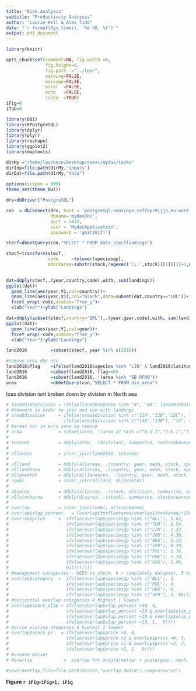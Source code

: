 ```yaml
---
title: "Risk Analysis"
subtitle: "Productivity Analysis" 
author: "Laurie Kell & Alex Tidd"
date: "`r format(Sys.time(), '%d %B, %Y')`"
output: pdf_document
---
```


```r
library(knitr)

opts_chunk$set(comment=NA, fig.width =8, 
               fig.height=6,
               fig.path  ="../tex/",
               warning=FALSE, 
               message=FALSE, 
               error  =FALSE, 
               echo   =FALSE,
               cache  =TRUE)
iFig=0
iTab=0
```

```r
library(DBI)
library(RPostgreSQL)
library(dplyr)
library(plyr)
library(reshape)
library(ggplot2)
library(maptools)

dirMy ="/home/laurence/Desktop/sea++/mydas/tasks"
dirInp=file.path(dirMy,"inputs")
dirDat=file.path(dirMy,"data")
 
options(scipen = 999)
theme_set(theme_bw())
```


```r
drv=dbDriver("PostgreSQL")

con  = dbConnect(drv, host = 'postgresql-seascope.csffkpr9jjjn.eu-west-2.rds.amazonaws.com',
                 dbname='mydasDev',
                 port = 5432,
                 user = 'MydasApplication',
                 password = 'gmit2017!')

stecf=dbGetQuery(con,"SELECT * FROM data_stecflandings")

stecf=transform(stecf,
                code     =tolower(speciesgp),
                stockarea=substr(stock,regexec('\\.',stock)[[1]][1]+1,nchar(stock)))
 
```

```r
dat=ddply(stecf,.(year,country,code),with, sum(landings))
ggplot(dat)+
  geom_line(aes(year,V1,col=country))+
  geom_line(aes(year,V1),col="black",data=subset(dat,country=="IRL"))+
  facet_wrap(~code,scales="free_y")+
  xlab("Year")+ylab("Landings")
```

```r
dat=ddply(subset(stecf,country="IRL"),.(year,gear,code),with, sum(landings))
ggplot(dat)+
  geom_line(aes(year,V1,col=gear))+
  facet_wrap(~code,scales="free_y")+
  xlab("Year")+ylab("Landings")
```

```r
land2016         =subset(stecf, year %in% c(2016))

#remove area 4bc etc
land2016$flag    =ifelse(land2016$species %in% "LIN" & land2016$latitude <57.5 & land2016$area %in% "4", 1, 0)
land2016         =subset(land2016, flag==0)
land2016         =subset(land2016, !(area %in% "6B RFMO"))
area             =dbGetQuery(con,"SELECT * FROM div_area")
```

Ices division isnt broken down by division in North sea
```r
# land2016$division = ifelse(land2016$area %in% "4", "4A", land2016$division)
# #convert in order to join and sum with landings
# area$division     = ifelse(area$division %in% c("12A","12B","12C"), "12",
#                     ifelse(area$division %in% c("14A","14B"), "14", area$division))
# #areas not in euro zone so remove
# area              = subset(area, !(area_27 %in% c("8.d.1","7.k.1","7.c.1","6.b.1","7.j.1")))
# 
# totarea           = ddply(area, .(division), summarise, totareakm=sum(area_km2))
# 
# allareas          = inner_join(land2016, totarea)
# 
# allland           = ddply(allareas, .(country, gear, mesh, stock, speciesgp, length), summarise, totland=sum(landings))
# alllandarea       = ddply(allareas, .(country, gear, mesh, stock, speciesgp, length, ices_rectangle), summarise, uniarea=unique(area_km2))
# allareatot        = ddply(alllandarea, .(country, gear, mesh, stock, speciesgp, length), summarise, totfleetarea=sum(uniarea))
# combi             = inner_join(allland, allareatot)
# 
# divarea           = ddply(allareas, .(stock, division), summarise, area=unique(totareakm))
# allstockarea      = ddply(divarea, .(stock), summarise, stockarea=sum(area))
# 
# overlap           = inner_join(combi, allstockarea)
# overlap$olap_percent   = (overlap$totfleetarea/overlap$stockarea)*100
# overlap$price     =  ifelse(overlap$speciesgp %in% c("BLL"), 5.62,
#                      ifelse(overlap$speciesgp %in% c("TUR"), 8.54,   
#                      ifelse(overlap$speciesgp %in% c("LIN"), 1.22,  
#                      ifelse(overlap$speciesgp %in% c("JOD"), 4.38,
#                      ifelse(overlap$speciesgp %in% c("SKA"), 1.22,
#                      ifelse(overlap$speciesgp %in% c("SPR"), 0.20,
#                      ifelse(overlap$speciesgp %in% c("POL"), 1.76,
#                      ifelse(overlap$speciesgp %in% c("POK"), 1.10,
#                      ifelse(overlap$speciesgp %in% c("GUG"), 1.45,
#                      0)))))))))
# #management categories - NEED to check, 6 = completely datapoor, 3 has LPUE time series etc for TAC
# overlap$category  =  ifelse(overlap$speciesgp %in% c("BLL"), 3, 
#                      ifelse(overlap$speciesgp %in% c("POL"), 4,                         
#                      ifelse(overlap$speciesgp %in% c("GUG"), 6,                             
#                      ifelse(overlap$speciesgp %in% c("SPR"), 3, NA))))
# #horizontal overlap categories 4 highest 1 lowest
# overlap$score_olap = ifelse(overlap$olap_percent >40, 4, 
#                      ifelse(overlap$olap_percent >20 & overlap$olap_percent <40, 3,
#                      ifelse(overlap$olap_percent >10 & overlap$olap_percent <20, 2, 
#                      ifelse(overlap$olap_percent <10, 1,  0))))
# #price scoring ategories 4 highest 1 lowest
# overlap$score_pr   = ifelse(overlap$price >4, 4, 
#                      ifelse(overlap$price >2 & overlap$price <4, 3,
#                      ifelse(overlap$price >1 & overlap$price <2, 2, 
#                      ifelse(overlap$price <1, 1,  0))))
# #create metier
# #overlap            =  overlap %>% mutate(metier = paste(gear, mesh,  sep='_'))
```


```r
#save(overlap,file=file.path(dirDat,"overlap.RData"),compress="xz")
```

**Figure `r iFig=iFig+1; iFig`** 

